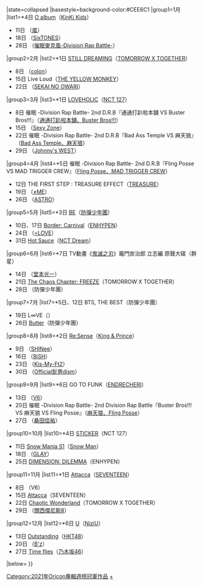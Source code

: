 {{Navbox
|bodyclass=hlist
|name=Oricon專輯週榜冠軍 (2021年)
|title=[[Oricon公信榜|Oricon]][[2021年Oricon專輯週榜冠軍作品列表|專輯週榜冠軍作品及獲得者]]{{#if:{{{1|}}}|（{{{1|}}}）|}}
|state=<includeonly>collapsed</includeonly>
|basestyle=background-color:#CEE6C1
|group1=1月
|list1=*4日 [[O album]]（[[KinKi Kids]]）
*11日 {{link-ja|This is 嵐|This is 嵐}}（[[嵐]]）
*18日 {{link-ja|1ST|1ST}}（[[SixTONES]]）
*28日 {{link-ja|Straight Outta Rhyme Anima|Straight Outta Rhyme Anima}}（[[催眠麥克風|催眠麥克風-Division Rap Battle-]]）

|group2=2月
|list2=*1日 [[STILL DREAMING]]（[[TXT (組合)|TOMORROW X TOGETHER]]）
*8日 {{link-ja|Aster (colon專輯)|アスター (ころんのアルバム)|Aster}}（[[草莓王子|colon]]）
*15日 Live Loud（[[THE YELLOW MONKEY]]）
*22日 {{link-ja|SEKAI NO OWARI 2010-2019|SEKAI NO OWARI 2010-2019}}（[[SEKAI NO OWARI]]）

|group3=3月
|list3=*1日 [[LOVEHOLIC]]（[[NCT 127]]）
*8日 催眠 -Division Rap Battle- 2nd D.R.B『通通打趴啦本舖 VS Buster Bros!!!』（[[催眠麥克風|通通打趴啦本舖、Buster Bros!!!]]）
*15日 {{link-ja|SZ10TH|SZ10TH}}（[[Sexy Zone]]）
*22日 催眠 -Division Rap Battle- 2nd D.R.B『Bad Ass Temple VS 麻天狼』（[[催眠麥克風|Bad Ass Temple、麻天狼]]）
*29日 {{link-ja|rainboW (Johnny's WEST專輯)|rainboW (ジャニーズWESTのアルバム)|rainboW}}（[[Johnny's WEST]]）

|group4=4月
|list4=*5日 催眠 -Division Rap Battle- 2nd D.R.B『Fling Posse VS MAD TRIGGER CREW』（[[催眠麥克風|Fling Posse、MAD TRIGGER CREW]]）
*12日 THE FIRST STEP : TREASURE EFFECT（[[Treasure (組合)|TREASURE]]）
*19日 {{link-ja|超特急 ≠ME方向|超特急 ≠ME行き}}（[[≠ME]]）
*26日 {{le|All Yours (Astro album)|All Yours (Astro album)|All Yours}}（[[Astro (韓國音樂團體)|ASTRO]]）

|group5=5月
|list5=*3日 [[BE (防彈少年團專輯)|BE]]（[[防彈少年團]]）
*10日、17日 [[Border: Carnival]]（[[ENHYPEN]]）
*24日 {{link-ja|全部，保密。|全部、内緒。}}（[[=LOVE]]）
*31日 [[Hot Sauce]]（[[NCT Dream]]）

|group6=6月
|list6=*7日 TV動畫《[[鬼滅之刃]]》竈門炭治郎 立志編 原聲大碟（群星）
*14日 {{link-ja|PLAYFUL|PLAYFUL}}（[[堂本光一]]）
*21日 [[The Chaos Chapter: FREEZE]]（TOMORROW X TOGETHER）
*28日 {{le|BTS, THE BEST|BTS, the Best}}（防彈少年團）

|group7=7月
|list7=*5日、12日 BTS, THE BEST（防彈少年團）
*19日 L∞VE（{{link-ja|浦島坂田船|浦島坂田船}}）
*26日 [[Butter (防彈少年團歌曲)|Butter]]（防彈少年團）

|group8=8月
|list8=*2日 [[Re:Sense]]（[[King & Prince]]）
*9日 {{le|SUPERSTAR (EP)|Superstar (EP)|SUPERSTAR}}（[[SHINee]]）
*16日 {{link-ja|GOiNG_TO_DESTRUCTiON|GOiNG_TO_DESTRUCTiON}}（[[BiSH]]）
*23日 {{link-ja|BEST of Kis-My-Ft2|BEST of Kis-My-Ft2}}（[[Kis-My-Ft2]]）
*30日 {{link-ja|Editorial|Editorial}}（[[Official髭男dism]]）

|group9=9月
|list9=*6日 GO TO FUNK（[[堂本剛|ENDRECHERI]]）
*13日 {{link-ja|STEP (V6專輯)|STEP (V6のアルバム)|STEP}}（[[V6 (偶像團體)|V6]]）
*20日 催眠 -Division Rap Battle- 2nd Division Rap Battle『Buster Bros!!! VS 麻天狼 VS Fling Posse』（[[催眠麥克風|麻天狼、Fling Posse]]）
*27日 {{link-ja|米飯味噌湯海苔漬物玉子燒 feat. 梅乾|ごはん味噌汁海苔お漬物卵焼き feat. 梅干し}}（[[桑田佳祐]]）

|group10=10月
|list10=*4日 [[STICKER]]（NCT 127）
*11日 [[Snow Mania S1]]（[[Snow Man]]）
*18日 {{link-ja|FREEDOM ONLY|FREEDOM ONLY}}（[[GLAY]]）
*25日 [[DIMENSION: DILEMMA]]（ENHYPEN）

|group11=11月
|list11=*1日 [[Attacca]]（[[Seventeen (組合)|SEVENTEEN]]）
*8日 {{link-ja|Very6 BEST|Very6 BEST}}（V6）
*15日 [[Attacca]]（SEVENTEEN）
*22日 [[Chaotic Wonderland]]（TOMORROW X TOGETHER）
*29日 {{link-ja|8BEAT|8BEAT}}（[[關西傑尼斯8]]）

|group12=12月
|list12=*6日 [[U (NiziU專輯)|U]]（[[NiziU]]）
*13日 [[Outstanding]]（[[HKT48]]）
*20日 {{link-ja|FRIENDS III|FRIENDS III}}（[[B'z]]）
*27日 [[Time flies (乃木坂46專輯)|Time flies]]（[[乃木坂46]]）

|below={{Oricon專輯週榜冠軍/年份別模板}}
}}[[Category:2021年Oricon專輯週榜冠軍作品]]<noinclude>[[Category:2021年Oricon專輯週榜冠軍作品|+]]</noinclude>